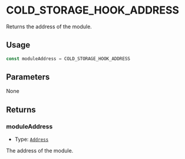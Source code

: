 # COLD_STORAGE_HOOK_ADDRESS

Returns the address of the module.

## Usage

```typescript copy
const moduleAddress = COLD_STORAGE_HOOK_ADDRESS
```

## Parameters

None

## Returns

### moduleAddress

- Type: [`Address`](https://viem.sh/docs/glossary/types#address)

The address of the module.

